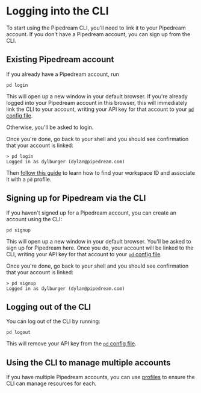# Logging into the CLI

To start using the Pipedream CLI, you'll need to link it to your Pipedream account. If you don't have a Pipedream account, you can sign up from the CLI.



## Existing Pipedream account

If you already have a Pipedream account, run

```
pd login
```

This will open up a new window in your default browser. If you're already logged into your Pipedream account in this browser, this will immediately link the CLI to your account, writing your API key for that account to your [`pd` config file](/cli/reference/#cli-config-file). 

Otherwise, you'll be asked to login.

Once you're done, go back to your shell and you should see confirmation that your account is linked:

```
> pd login
Logged in as dylburger (dylan@pipedream.com)
```

Then [follow this guide](/cli/reference/#creating-a-profile-for-a-workspace) to learn how to find your workspace ID and associate it with a `pd` profile.

## Signing up for Pipedream via the CLI

If you haven't signed up for a Pipedream account, you can create an account using the CLI:

```
pd signup
```

This will open up a new window in your default browser. You'll be asked to sign up for Pipedream here. Once you do, your account will be linked to the CLI, writing your API key for that account to your [`pd` config file](/cli/reference/#cli-config-file).

Once you're done, go back to your shell and you should see confirmation that your account is linked:

```
> pd signup
Logged in as dylburger (dylan@pipedream.com)
```

## Logging out of the CLI

You can log out of the CLI by running:

```
pd logout
```

This will remove your API key from the [`pd` config file](/cli/reference/#cli-config-file).

## Using the CLI to manage multiple accounts

If you have multiple Pipedream accounts, you can use [profiles](/cli/reference/#profiles) to ensure the CLI can manage resources for each.

